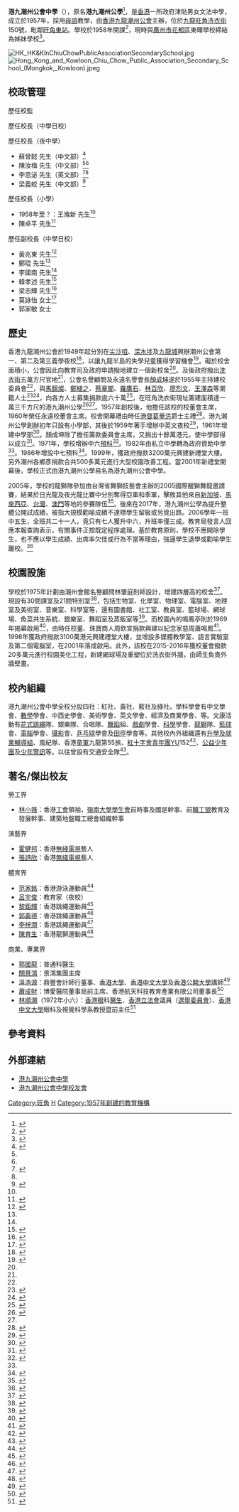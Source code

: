 {{Infobox School
|name=港九潮州公會中學 
|other_name=Hong Kong & Kowloon Chiu Chow <br>Public Association Secondary School
|image=[[File:Hong_Kong_&_Kowloon_Chiu_Chow_Public_Association_Secondary_School_logo.png|200px]]
|motto=崇德廣業<ref>{{cite news|title=選擇圖書主題必須正確 資料翔實適合個人趣味|url=https://mmis.hkpl.gov.hk/coverpage/-/coverpage/view?_coverpage_WAR_mmisportalportlet_hsf=%E6%BD%AE%E5%B7%9E%E5%85%AC%E5%AD%B8&p_r_p_-1078056564_c=QF757YsWv58Sngm8Qm6Mn9dPao%2Fh1cFR&_coverpage_WAR_mmisportalportlet_o=85&_coverpage_WAR_mmisportalportlet_actual_q=%28%20verbatim_dc.collection%3A%28%22Old%5C%20HK%5C%20Newspapers%22%29%20%29%20AND+%28%20%28%20allTermsMandatory%3A%28true%29%20OR+all_dc.title%3A%28%E6%BD%AE%E5%B7%9E%E5%85%AC%E5%AD%B8%29%20OR+all_dc.creator%3A%28%E6%BD%AE%E5%B7%9E%E5%85%AC%E5%AD%B8%29%20OR+all_dc.contributor%3A%28%E6%BD%AE%E5%B7%9E%E5%85%AC%E5%AD%B8%29%20OR+all_dc.subject%3A%28%E6%BD%AE%E5%B7%9E%E5%85%AC%E5%AD%B8%29%20OR+fulltext%3A%28%E6%BD%AE%E5%B7%9E%E5%85%AC%E5%AD%B8%29%20OR+all_dc.description%3A%28%E6%BD%AE%E5%B7%9E%E5%85%AC%E5%AD%B8%29%20%29%20%29&_coverpage_WAR_mmisportalportlet_sort_field=score&_coverpage_WAR_mmisportalportlet_sort_order=desc|page=16|publisher=華僑日報|date=1985-06-19|accessdate=2020-12-31|quote=}}</ref>
|established=1957年<ref>{{cite news|title=副華民政務司何蔭璇 訪問潮州公會|url=https://mmis.hkpl.gov.hk/coverpage/-/coverpage/view?_coverpage_WAR_mmisportalportlet_hsf=%E6%BD%AE%E5%B7%9E%E5%85%AC%E5%AD%B8&p_r_p_-1078056564_c=QF757YsWv5%2FH7zGe%2FKF%2BFFU1%2BlyzktZc&_coverpage_WAR_mmisportalportlet_o=190&_coverpage_WAR_mmisportalportlet_actual_q=%28%20verbatim_dc.collection%3A%28%22Old%5C%20HK%5C%20Newspapers%22%29%20%29%20AND+%28%20%28%20allTermsMandatory%3A%28true%29%20OR+all_dc.title%3A%28%E6%BD%AE%E5%B7%9E%E5%85%AC%E5%AD%B8%29%20OR+all_dc.creator%3A%28%E6%BD%AE%E5%B7%9E%E5%85%AC%E5%AD%B8%29%20OR+all_dc.contributor%3A%28%E6%BD%AE%E5%B7%9E%E5%85%AC%E5%AD%B8%29%20OR+all_dc.subject%3A%28%E6%BD%AE%E5%B7%9E%E5%85%AC%E5%AD%B8%29%20OR+fulltext%3A%28%E6%BD%AE%E5%B7%9E%E5%85%AC%E5%AD%B8%29%20OR+all_dc.description%3A%28%E6%BD%AE%E5%B7%9E%E5%85%AC%E5%AD%B8%29%20%29%20%29&_coverpage_WAR_mmisportalportlet_sort_field=score&_coverpage_WAR_mmisportalportlet_sort_order=desc|page=10|publisher=華僑日報|date=1964-03-25|accessdate=2020-12-31|quote=}}</ref>
|type=政府津貼男女文法中學
|religion=
|affiliation=[[香港九龍潮州公會|香港九龍潮州公會]]<ref>{{cite news|title=潮州公學公佈 獎助學金名單|url=https://mmis.hkpl.gov.hk/coverpage/-/coverpage/view?_coverpage_WAR_mmisportalportlet_hsf=%E6%BD%AE%E5%B7%9E%E5%85%AC%E5%AD%B8&p_r_p_-1078056564_c=QF757YsWv59IJkls4ouG3x7GIjzCf8zZ&_coverpage_WAR_mmisportalportlet_o=151&_coverpage_WAR_mmisportalportlet_actual_q=%28%20verbatim_dc.collection%3A%28%22Old%5C%20HK%5C%20Newspapers%22%29%20%29%20AND+%28%20%28%20allTermsMandatory%3A%28true%29%20OR+all_dc.title%3A%28%E6%BD%AE%E5%B7%9E%E5%85%AC%E5%AD%B8%29%20OR+all_dc.creator%3A%28%E6%BD%AE%E5%B7%9E%E5%85%AC%E5%AD%B8%29%20OR+all_dc.contributor%3A%28%E6%BD%AE%E5%B7%9E%E5%85%AC%E5%AD%B8%29%20OR+all_dc.subject%3A%28%E6%BD%AE%E5%B7%9E%E5%85%AC%E5%AD%B8%29%20OR+fulltext%3A%28%E6%BD%AE%E5%B7%9E%E5%85%AC%E5%AD%B8%29%20OR+all_dc.description%3A%28%E6%BD%AE%E5%B7%9E%E5%85%AC%E5%AD%B8%29%20%29%20%29&_coverpage_WAR_mmisportalportlet_sort_field=score&_coverpage_WAR_mmisportalportlet_sort_order=desc|page=14|publisher=華僑日報|date=1970-12-04|accessdate=2020-12-31|quote=}}</ref>
|district=[[油尖旺區|油尖旺區]]
|supervisor=[[馬介欽|馬介欽]]先生
|principal=陳淑英女士
|vice_principal=梁志輝先生
|faculty=63
|students=700
|house=紅社、黃社、藍社、綠社
|address=[[九龍|九龍]][[旺角|旺角]][[洗衣街|洗衣街]]150號
|tel=(+852)2396-4187 
|fax=(+852)2394-4087 
|mail=go@ccpass.edu.hk
|website=http://www.ccpass.edu.hk 
}}

'''港九潮州公會中學'''（{{lang-en|Hong Kong & Kowloon Chiu Chow Public Association Secondary School}}），原名'''港九潮州公學'''<ref>{{cite news|title=潮州公學陸運會 十三項打破紀錄|url=https://mmis.hkpl.gov.hk/coverpage/-/coverpage/view?_coverpage_WAR_mmisportalportlet_hsf=%E6%BD%AE%E5%B7%9E%E5%85%AC%E5%AD%B8&p_r_p_-1078056564_c=QF757YsWv5%2BakvA8rFW5EnoToocCUWPS&_coverpage_WAR_mmisportalportlet_o=329&_coverpage_WAR_mmisportalportlet_actual_q=%28%20verbatim_dc.collection%3A%28%22Old%5C%20HK%5C%20Newspapers%22%29%20%29%20AND+%28%20%28%20allTermsMandatory%3A%28true%29%20OR+all_dc.title%3A%28%E6%BD%AE%E5%B7%9E%E5%85%AC%E5%AD%B8%29%20OR+all_dc.creator%3A%28%E6%BD%AE%E5%B7%9E%E5%85%AC%E5%AD%B8%29%20OR+all_dc.contributor%3A%28%E6%BD%AE%E5%B7%9E%E5%85%AC%E5%AD%B8%29%20OR+all_dc.subject%3A%28%E6%BD%AE%E5%B7%9E%E5%85%AC%E5%AD%B8%29%20OR+fulltext%3A%28%E6%BD%AE%E5%B7%9E%E5%85%AC%E5%AD%B8%29%20OR+all_dc.description%3A%28%E6%BD%AE%E5%B7%9E%E5%85%AC%E5%AD%B8%29%20%29%20%29&_coverpage_WAR_mmisportalportlet_sort_field=score&_coverpage_WAR_mmisportalportlet_sort_order=desc|page=12|publisher=華僑日報|date=1987-03-12|accessdate=2021-01-01|quote=}}</ref>，是[[香港|香港]]一所政府津貼男女文法中學，成立於1957年，採用[[母語|母語]]教學，由[[香港九龍潮州公會|香港九龍潮州公會]]主辦，位於[[九龍|九龍]][[旺角|旺角]][[洗衣街|洗衣街]]150號，毗鄰[[旺角東站|旺角東站]]。學校於1958年開課<ref>{{cite news|title=校舍及有關文件 經移交潮州公會|url=https://mmis.hkpl.gov.hk/coverpage/-/coverpage/view?_coverpage_WAR_mmisportalportlet_hsf=%E6%BD%AE%E5%B7%9E%E5%85%AC%E5%AD%B8&p_r_p_-1078056564_c=QF757YsWv5%2FH7zGe%2FKF%2BFCUkzwFM59SW&_coverpage_WAR_mmisportalportlet_o=193&_coverpage_WAR_mmisportalportlet_actual_q=%28%20verbatim_dc.collection%3A%28%22Old%5C%20HK%5C%20Newspapers%22%29%20%29%20AND+%28%20%28%20allTermsMandatory%3A%28true%29%20OR+all_dc.title%3A%28%E6%BD%AE%E5%B7%9E%E5%85%AC%E5%AD%B8%29%20OR+all_dc.creator%3A%28%E6%BD%AE%E5%B7%9E%E5%85%AC%E5%AD%B8%29%20OR+all_dc.contributor%3A%28%E6%BD%AE%E5%B7%9E%E5%85%AC%E5%AD%B8%29%20OR+all_dc.subject%3A%28%E6%BD%AE%E5%B7%9E%E5%85%AC%E5%AD%B8%29%20OR+fulltext%3A%28%E6%BD%AE%E5%B7%9E%E5%85%AC%E5%AD%B8%29%20OR+all_dc.description%3A%28%E6%BD%AE%E5%B7%9E%E5%85%AC%E5%AD%B8%29%20%29%20%29&_coverpage_WAR_mmisportalportlet_sort_field=score&_coverpage_WAR_mmisportalportlet_sort_order=desc|page=9|publisher=華僑日報|date=1958-07-02|accessdate=2020-12-31|quote=}}</ref>，現時與[[廣州市|廣州市]][[花都區|花都區]]東暉學校締結為姊妹學校<ref>{{cite web|url=https://archive.ph/DyhHE|title=廣州東暉姊妹學校專業交流|last=|first=|date=2016-08-02|website=|publisher=港九潮州公會中學|access-date=2020-12-29|quote=}}</ref>。

[[File:HK_HK&KlnChiuChowPublicAssociationSecondarySchool.jpg|thumb]]
[[File:Hong_Kong_and_Kowloon_Chiu_Chow_Public_Association_Secondary_School_(Mongkok,_Kowloon).jpeg|thumb]]

==校政管理==
;歷任校監
{{columns-list|2|
*1958年至？：謝錫奎 先生<ref name="港九潮州公學 舉行開學典禮">{{cite news|title=港九潮州公學 舉行開學典禮|url=https://mmis.hkpl.gov.hk/coverpage/-/coverpage/view?_coverpage_WAR_mmisportalportlet_hsf=%E6%BD%AE%E5%B7%9E%E5%85%AC%E5%AD%B8&p_r_p_-1078056564_c=QF757YsWv5%2F5mNaCwDogf2CpyrddOkLm&_coverpage_WAR_mmisportalportlet_o=17&_coverpage_WAR_mmisportalportlet_actual_q=%28%20verbatim_dc.collection%3A%28%22Old%5C%20HK%5C%20Newspapers%22%29%20%29%20AND+%28%20%28%20allTermsMandatory%3A%28true%29%20OR+all_dc.title%3A%28%E6%BD%AE%E5%B7%9E%E5%85%AC%E5%AD%B8%29%20OR+all_dc.creator%3A%28%E6%BD%AE%E5%B7%9E%E5%85%AC%E5%AD%B8%29%20OR+all_dc.contributor%3A%28%E6%BD%AE%E5%B7%9E%E5%85%AC%E5%AD%B8%29%20OR+all_dc.subject%3A%28%E6%BD%AE%E5%B7%9E%E5%85%AC%E5%AD%B8%29%20OR+fulltext%3A%28%E6%BD%AE%E5%B7%9E%E5%85%AC%E5%AD%B8%29%20OR+all_dc.description%3A%28%E6%BD%AE%E5%B7%9E%E5%85%AC%E5%AD%B8%29%20%29%20%29&_coverpage_WAR_mmisportalportlet_sort_field=score&_coverpage_WAR_mmisportalportlet_sort_order=desc|page=7|publisher=香港工商日報|date=1959-09-20|accessdate=2020-12-29|quote=}}</ref>
*陳卓平 先生<ref>{{cite news|title=潮州公學教職員 昨晚聯宴陳卓平|url=https://mmis.hkpl.gov.hk/coverpage/-/coverpage/view?_coverpage_WAR_mmisportalportlet_hsf=%E6%BD%AE%E5%B7%9E%E5%85%AC%E5%AD%B8&p_r_p_-1078056564_c=QF757YsWv59H%2FuxqfBwEJJtyvu3gklzy&_coverpage_WAR_mmisportalportlet_o=124&_coverpage_WAR_mmisportalportlet_actual_q=%28%20verbatim_dc.collection%3A%28%22Old%5C%20HK%5C%20Newspapers%22%29%20%29%20AND+%28%20%28%20allTermsMandatory%3A%28true%29%20OR+all_dc.title%3A%28%E6%BD%AE%E5%B7%9E%E5%85%AC%E5%AD%B8%29%20OR+all_dc.creator%3A%28%E6%BD%AE%E5%B7%9E%E5%85%AC%E5%AD%B8%29%20OR+all_dc.contributor%3A%28%E6%BD%AE%E5%B7%9E%E5%85%AC%E5%AD%B8%29%20OR+all_dc.subject%3A%28%E6%BD%AE%E5%B7%9E%E5%85%AC%E5%AD%B8%29%20OR+fulltext%3A%28%E6%BD%AE%E5%B7%9E%E5%85%AC%E5%AD%B8%29%20OR+all_dc.description%3A%28%E6%BD%AE%E5%B7%9E%E5%85%AC%E5%AD%B8%29%20%29%20%29&_coverpage_WAR_mmisportalportlet_sort_field=score&_coverpage_WAR_mmisportalportlet_sort_order=desc|page=3|publisher=大公報|date=1963-04-13|accessdate=2020-12-31|quote=}}</ref>
*黃本華 先生<ref>{{cite news|title=潮州公學 慶祝元旦|url=https://mmis.hkpl.gov.hk/coverpage/-/coverpage/view?_coverpage_WAR_mmisportalportlet_hsf=%E6%BD%AE%E5%B7%9E%E5%85%AC%E5%AD%B8&p_r_p_-1078056564_c=QF757YsWv5%2BakvA8rFW5Eo6bahinDSEn&_coverpage_WAR_mmisportalportlet_o=203&_coverpage_WAR_mmisportalportlet_actual_q=%28%20verbatim_dc.collection%3A%28%22Old%5C%20HK%5C%20Newspapers%22%29%20%29%20AND+%28%20%28%20allTermsMandatory%3A%28true%29%20OR+all_dc.title%3A%28%E6%BD%AE%E5%B7%9E%E5%85%AC%E5%AD%B8%29%20OR+all_dc.creator%3A%28%E6%BD%AE%E5%B7%9E%E5%85%AC%E5%AD%B8%29%20OR+all_dc.contributor%3A%28%E6%BD%AE%E5%B7%9E%E5%85%AC%E5%AD%B8%29%20OR+all_dc.subject%3A%28%E6%BD%AE%E5%B7%9E%E5%85%AC%E5%AD%B8%29%20OR+fulltext%3A%28%E6%BD%AE%E5%B7%9E%E5%85%AC%E5%AD%B8%29%20OR+all_dc.description%3A%28%E6%BD%AE%E5%B7%9E%E5%85%AC%E5%AD%B8%29%20%29%20%29&_coverpage_WAR_mmisportalportlet_sort_field=score&_coverpage_WAR_mmisportalportlet_sort_order=desc|page=15|publisher=華僑日報|date=1965-01-06|accessdate=2021-01-01|quote=}}</ref>
*鄭金源 先生<ref>{{cite news|title=港九潮州公學昨舉行 一九七一年度運動會|url=https://mmis.hkpl.gov.hk/coverpage/-/coverpage/view?_coverpage_WAR_mmisportalportlet_hsf=%E6%BD%AE%E5%B7%9E%E5%85%AC%E5%AD%B8&p_r_p_-1078056564_c=QF757YsWv59IJkls4ouG3xEf9wtHax5f&_coverpage_WAR_mmisportalportlet_o=73&_coverpage_WAR_mmisportalportlet_actual_q=%28%20verbatim_dc.collection%3A%28%22Old%5C%20HK%5C%20Newspapers%22%29%20%29%20AND+%28%20%28%20allTermsMandatory%3A%28true%29%20OR+all_dc.title%3A%28%E6%BD%AE%E5%B7%9E%E5%85%AC%E5%AD%B8%29%20OR+all_dc.creator%3A%28%E6%BD%AE%E5%B7%9E%E5%85%AC%E5%AD%B8%29%20OR+all_dc.contributor%3A%28%E6%BD%AE%E5%B7%9E%E5%85%AC%E5%AD%B8%29%20OR+all_dc.subject%3A%28%E6%BD%AE%E5%B7%9E%E5%85%AC%E5%AD%B8%29%20OR+fulltext%3A%28%E6%BD%AE%E5%B7%9E%E5%85%AC%E5%AD%B8%29%20OR+all_dc.description%3A%28%E6%BD%AE%E5%B7%9E%E5%85%AC%E5%AD%B8%29%20%29%20%29&_coverpage_WAR_mmisportalportlet_sort_field=score&_coverpage_WAR_mmisportalportlet_sort_order=desc|page=12|publisher=華僑日報|date=1972-02-13|accessdate=2020-12-31|quote=}}</ref>
*黃志強 先生<ref>{{cite news|title=潮州公學一千元|url=https://mmis.hkpl.gov.hk/coverpage/-/coverpage/view?_coverpage_WAR_mmisportalportlet_hsf=%E6%BD%AE%E5%B7%9E%E5%85%AC%E5%AD%B8&_coverpage_WAR_mmisportalportlet_actual_q=%28%20verbatim_dc.collection%3A%28%22Old%5C%20HK%5C%20Newspapers%22%29%20%29%20AND+%28%20%28%20allTermsMandatory%3A%28true%29%20OR+all_dc.title%3A%28%E6%BD%AE%E5%B7%9E%E5%85%AC%E5%AD%B8%29%20OR+all_dc.creator%3A%28%E6%BD%AE%E5%B7%9E%E5%85%AC%E5%AD%B8%29%20OR+all_dc.contributor%3A%28%E6%BD%AE%E5%B7%9E%E5%85%AC%E5%AD%B8%29%20OR+all_dc.subject%3A%28%E6%BD%AE%E5%B7%9E%E5%85%AC%E5%AD%B8%29%20OR+fulltext%3A%28%E6%BD%AE%E5%B7%9E%E5%85%AC%E5%AD%B8%29%20OR+all_dc.description%3A%28%E6%BD%AE%E5%B7%9E%E5%85%AC%E5%AD%B8%29%20%29%20%29&_coverpage_WAR_mmisportalportlet_sort_field=score&p_r_p_-1078056564_c=QF757YsWv59IJkls4ouG3wX%2FcC6RtHXp&_coverpage_WAR_mmisportalportlet_o=40&_coverpage_WAR_mmisportalportlet_sort_order=desc|page=6|publisher=華僑日報|date=1972-12-05|accessdate=2020-12-31|quote=}}</ref>
*1973年至1974年：馬壁魂 先生<ref>{{cite news|title=潮州公學員生 共捐五百四十四元|url=https://mmis.hkpl.gov.hk/coverpage/-/coverpage/view?_coverpage_WAR_mmisportalportlet_hsf=%E6%BD%AE%E5%B7%9E%E5%85%AC%E5%AD%B8&p_r_p_-1078056564_c=QF757YsWv5%2FN7%2BiABUlxsf5nA4nqpMdt&_coverpage_WAR_mmisportalportlet_o=35&_coverpage_WAR_mmisportalportlet_actual_q=%28%20verbatim_dc.collection%3A%28%22Old%5C%20HK%5C%20Newspapers%22%29%20%29%20AND+%28%20%28%20allTermsMandatory%3A%28true%29%20OR+all_dc.title%3A%28%E6%BD%AE%E5%B7%9E%E5%85%AC%E5%AD%B8%29%20OR+all_dc.creator%3A%28%E6%BD%AE%E5%B7%9E%E5%85%AC%E5%AD%B8%29%20OR+all_dc.contributor%3A%28%E6%BD%AE%E5%B7%9E%E5%85%AC%E5%AD%B8%29%20OR+all_dc.subject%3A%28%E6%BD%AE%E5%B7%9E%E5%85%AC%E5%AD%B8%29%20OR+fulltext%3A%28%E6%BD%AE%E5%B7%9E%E5%85%AC%E5%AD%B8%29%20OR+all_dc.description%3A%28%E6%BD%AE%E5%B7%9E%E5%85%AC%E5%AD%B8%29%20%29%20%29&_coverpage_WAR_mmisportalportlet_sort_field=score&_coverpage_WAR_mmisportalportlet_sort_order=desc|page=4|publisher=華僑日報|date=1974-02-10|accessdate=2020-12-31|quote=}}</ref>
*1974年至？：馬松深 先生<ref name="港九潮州公學 舉行畢業典禮">{{cite news|title=港九潮州公學 舉行畢業典禮|url=https://mmis.hkpl.gov.hk/coverpage/-/coverpage/view?_coverpage_WAR_mmisportalportlet_hsf=%E6%BD%AE%E5%B7%9E%E5%85%AC%E5%AD%B8&_coverpage_WAR_mmisportalportlet_actual_q=%28%20verbatim_dc.collection%3A%28%22Old%5C%20HK%5C%20Newspapers%22%29%20%29%20AND+%28%20%28%20allTermsMandatory%3A%28true%29%20OR+all_dc.title%3A%28%E6%BD%AE%E5%B7%9E%E5%85%AC%E5%AD%B8%29%20OR+all_dc.creator%3A%28%E6%BD%AE%E5%B7%9E%E5%85%AC%E5%AD%B8%29%20OR+all_dc.contributor%3A%28%E6%BD%AE%E5%B7%9E%E5%85%AC%E5%AD%B8%29%20OR+all_dc.subject%3A%28%E6%BD%AE%E5%B7%9E%E5%85%AC%E5%AD%B8%29%20OR+fulltext%3A%28%E6%BD%AE%E5%B7%9E%E5%85%AC%E5%AD%B8%29%20OR+all_dc.description%3A%28%E6%BD%AE%E5%B7%9E%E5%85%AC%E5%AD%B8%29%20%29%20%29&_coverpage_WAR_mmisportalportlet_sort_field=score&p_r_p_-1078056564_c=QF757YsWv58W%2BpsjUUZMezn9uktvXqij&_coverpage_WAR_mmisportalportlet_o=2&_coverpage_WAR_mmisportalportlet_sort_order=desc|page=7|publisher=香港工商日報|date=1976-08-20|accessdate=2020-12-29|quote=}}</ref><ref>{{cite news|title=校董馬松深兼監督 郭霖沅教授任校長|url=https://mmis.hkpl.gov.hk/coverpage/-/coverpage/view?_coverpage_WAR_mmisportalportlet_hsf=%E6%BD%AE%E5%B7%9E%E5%85%AC%E5%AD%B8&p_r_p_-1078056564_c=QF757YsWv5%2FN7%2BiABUlxsUuhtxZTsqaC&_coverpage_WAR_mmisportalportlet_o=79&_coverpage_WAR_mmisportalportlet_actual_q=%28%20verbatim_dc.collection%3A%28%22Old%5C%20HK%5C%20Newspapers%22%29%20%29%20AND+%28%20%28%20allTermsMandatory%3A%28true%29%20OR+all_dc.title%3A%28%E6%BD%AE%E5%B7%9E%E5%85%AC%E5%AD%B8%29%20OR+all_dc.creator%3A%28%E6%BD%AE%E5%B7%9E%E5%85%AC%E5%AD%B8%29%20OR+all_dc.contributor%3A%28%E6%BD%AE%E5%B7%9E%E5%85%AC%E5%AD%B8%29%20OR+all_dc.subject%3A%28%E6%BD%AE%E5%B7%9E%E5%85%AC%E5%AD%B8%29%20OR+fulltext%3A%28%E6%BD%AE%E5%B7%9E%E5%85%AC%E5%AD%B8%29%20OR+all_dc.description%3A%28%E6%BD%AE%E5%B7%9E%E5%85%AC%E5%AD%B8%29%20%29%20%29&_coverpage_WAR_mmisportalportlet_sort_field=score&_coverpage_WAR_mmisportalportlet_sort_order=desc|page=8|publisher=華僑日報|date=1974-08-18|accessdate=2020-12-31|quote=}}</ref>
*劉世仁 先生<ref name="發揮助人熱誠 港九潮州公學捐公益金六千">{{cite news|title=發揮助人熱誠 港九潮州公學捐公益金六千|url=https://mmis.hkpl.gov.hk/coverpage/-/coverpage/view?_coverpage_WAR_mmisportalportlet_hsf=%E6%BD%AE%E5%B7%9E%E5%85%AC%E5%AD%B8&p_r_p_-1078056564_c=QF757YsWv5%2BaFKLr9PBvgDEKAOA8lw8t&_coverpage_WAR_mmisportalportlet_o=0&_coverpage_WAR_mmisportalportlet_actual_q=%28%20verbatim_dc.collection%3A%28%22Old%5C%20HK%5C%20Newspapers%22%29%20%29%20AND+%28%20%28%20allTermsMandatory%3A%28true%29%20OR+all_dc.title%3A%28%E6%BD%AE%E5%B7%9E%E5%85%AC%E5%AD%B8%29%20OR+all_dc.creator%3A%28%E6%BD%AE%E5%B7%9E%E5%85%AC%E5%AD%B8%29%20OR+all_dc.contributor%3A%28%E6%BD%AE%E5%B7%9E%E5%85%AC%E5%AD%B8%29%20OR+all_dc.subject%3A%28%E6%BD%AE%E5%B7%9E%E5%85%AC%E5%AD%B8%29%20OR+fulltext%3A%28%E6%BD%AE%E5%B7%9E%E5%85%AC%E5%AD%B8%29%20OR+all_dc.description%3A%28%E6%BD%AE%E5%B7%9E%E5%85%AC%E5%AD%B8%29%20%29%20%29&_coverpage_WAR_mmisportalportlet_sort_field=score&_coverpage_WAR_mmisportalportlet_sort_order=desc|page=2|publisher=香港工商日報|date=1978-01-17|accessdate=2020-12-29|quote=}}</ref>
*[[林建名|林建名]] 先生<ref>{{cite news|title=港九潮州公學 陸運圓滿結束|url=https://mmis.hkpl.gov.hk/coverpage/-/coverpage/view?_coverpage_WAR_mmisportalportlet_hsf=%E6%BD%AE%E5%B7%9E%E5%85%AC%E5%AD%B8&p_r_p_-1078056564_c=QF757YsWv595P2B4OmBy5%2FnQuCWJkRNf&_coverpage_WAR_mmisportalportlet_o=161&_coverpage_WAR_mmisportalportlet_actual_q=%28%20verbatim_dc.collection%3A%28%22Old%5C%20HK%5C%20Newspapers%22%29%20%29%20AND+%28%20%28%20allTermsMandatory%3A%28true%29%20OR+all_dc.title%3A%28%E6%BD%AE%E5%B7%9E%E5%85%AC%E5%AD%B8%29%20OR+all_dc.creator%3A%28%E6%BD%AE%E5%B7%9E%E5%85%AC%E5%AD%B8%29%20OR+all_dc.contributor%3A%28%E6%BD%AE%E5%B7%9E%E5%85%AC%E5%AD%B8%29%20OR+all_dc.subject%3A%28%E6%BD%AE%E5%B7%9E%E5%85%AC%E5%AD%B8%29%20OR+fulltext%3A%28%E6%BD%AE%E5%B7%9E%E5%85%AC%E5%AD%B8%29%20OR+all_dc.description%3A%28%E6%BD%AE%E5%B7%9E%E5%85%AC%E5%AD%B8%29%20%29%20%29&_coverpage_WAR_mmisportalportlet_sort_field=score&_coverpage_WAR_mmisportalportlet_sort_order=desc|page=22|publisher=華僑日報|date=1982-03-06|accessdate=2020-12-31|quote=}}</ref>
*[[馬介璋|馬介璋]] 先生<ref>{{cite news|title=馬介璋出席潮州公學畢業禮|url=http://paper.wenweipo.com/2006/06/09/AY0606090006.htm|page=|publisher=香港文匯報|date=2006-06-09|accessdate=2020-12-29|quote=}}</ref>
*[[馬介欽|馬介欽]] 先生<ref>{{cite news|title=潮州公會中學運動會圓滿舉行|url=https://www.hkcd.com/content/2017-05/05/content_1046856.html|page=|publisher=香港商報|date=2017-05-05|accessdate=2020-12-29|quote=|archive-date=2017-05-05|archive-url=https://web.archive.org/web/20170505122559/http://www.hkcd.com/content/2017-05/05/content_1046856.html|dead-url=no}}</ref>
}}

;歷任校長（中學日校）
{{columns-list|2|
*王滌新 先生
*1965年至1973年：鄭守仁 先生<ref>{{cite news|title=潮州公學員生歡送 鄭守仁校長昨榮休|url=https://mmis.hkpl.gov.hk/coverpage/-/coverpage/view?_coverpage_WAR_mmisportalportlet_hsf=%E6%BD%AE%E5%B7%9E%E5%85%AC%E5%AD%B8&p_r_p_-1078056564_c=QF757YsWv5%2FN7%2BiABUlxsYrCJ63XMuWW&_coverpage_WAR_mmisportalportlet_o=103&_coverpage_WAR_mmisportalportlet_actual_q=%28%20verbatim_dc.collection%3A%28%22Old%5C%20HK%5C%20Newspapers%22%29%20%29%20AND+%28%20%28%20allTermsMandatory%3A%28true%29%20OR+all_dc.title%3A%28%E6%BD%AE%E5%B7%9E%E5%85%AC%E5%AD%B8%29%20OR+all_dc.creator%3A%28%E6%BD%AE%E5%B7%9E%E5%85%AC%E5%AD%B8%29%20OR+all_dc.contributor%3A%28%E6%BD%AE%E5%B7%9E%E5%85%AC%E5%AD%B8%29%20OR+all_dc.subject%3A%28%E6%BD%AE%E5%B7%9E%E5%85%AC%E5%AD%B8%29%20OR+fulltext%3A%28%E6%BD%AE%E5%B7%9E%E5%85%AC%E5%AD%B8%29%20OR+all_dc.description%3A%28%E6%BD%AE%E5%B7%9E%E5%85%AC%E5%AD%B8%29%20%29%20%29&_coverpage_WAR_mmisportalportlet_sort_field=score&_coverpage_WAR_mmisportalportlet_sort_order=desc|page=11|publisher=華僑日報|date=1973-12-30|accessdate=2020-12-31|quote=}}</ref>
*1974年至？郭霖沅 先生<ref name="發揮助人熱誠 港九潮州公學捐公益金六千" /><ref>{{cite news|title=港九潮州公學請 梁栻勳講升學就業|url=https://mmis.hkpl.gov.hk/coverpage/-/coverpage/view?_coverpage_WAR_mmisportalportlet_hsf=%E6%BD%AE%E5%B7%9E%E5%85%AC%E5%AD%B8&p_r_p_-1078056564_c=QF757YsWv5%2FN7%2BiABUlxsb1PZA2UNFqR&_coverpage_WAR_mmisportalportlet_o=39&_coverpage_WAR_mmisportalportlet_actual_q=%28%20verbatim_dc.collection%3A%28%22Old%5C%20HK%5C%20Newspapers%22%29%20%29%20AND+%28%20%28%20allTermsMandatory%3A%28true%29%20OR+all_dc.title%3A%28%E6%BD%AE%E5%B7%9E%E5%85%AC%E5%AD%B8%29%20OR+all_dc.creator%3A%28%E6%BD%AE%E5%B7%9E%E5%85%AC%E5%AD%B8%29%20OR+all_dc.contributor%3A%28%E6%BD%AE%E5%B7%9E%E5%85%AC%E5%AD%B8%29%20OR+all_dc.subject%3A%28%E6%BD%AE%E5%B7%9E%E5%85%AC%E5%AD%B8%29%20OR+fulltext%3A%28%E6%BD%AE%E5%B7%9E%E5%85%AC%E5%AD%B8%29%20OR+all_dc.description%3A%28%E6%BD%AE%E5%B7%9E%E5%85%AC%E5%AD%B8%29%20%29%20%29&_coverpage_WAR_mmisportalportlet_sort_field=score&_coverpage_WAR_mmisportalportlet_sort_order=desc|page=15|publisher=華僑日報|date=1974-12-08|accessdate=2020-12-29|quote=}}</ref>
*徐憲清 先生<ref>{{cite news|title=港九潮州公學 師生首次捐血|url=https://mmis.hkpl.gov.hk/coverpage/-/coverpage/view?_coverpage_WAR_mmisportalportlet_hsf=%E6%BD%AE%E5%B7%9E%E5%85%AC%E5%AD%B8&p_r_p_-1078056564_c=QF757YsWv5%2B18%2FP68muQt3oD1eQ50fnW&_coverpage_WAR_mmisportalportlet_o=106&_coverpage_WAR_mmisportalportlet_actual_q=%28%20verbatim_dc.collection%3A%28%22Old%5C%20HK%5C%20Newspapers%22%29%20%29%20AND+%28%20%28%20allTermsMandatory%3A%28true%29%20OR+all_dc.title%3A%28%E6%BD%AE%E5%B7%9E%E5%85%AC%E5%AD%B8%29%20OR+all_dc.creator%3A%28%E6%BD%AE%E5%B7%9E%E5%85%AC%E5%AD%B8%29%20OR+all_dc.contributor%3A%28%E6%BD%AE%E5%B7%9E%E5%85%AC%E5%AD%B8%29%20OR+all_dc.subject%3A%28%E6%BD%AE%E5%B7%9E%E5%85%AC%E5%AD%B8%29%20OR+fulltext%3A%28%E6%BD%AE%E5%B7%9E%E5%85%AC%E5%AD%B8%29%20OR+all_dc.description%3A%28%E6%BD%AE%E5%B7%9E%E5%85%AC%E5%AD%B8%29%20%29%20%29&_coverpage_WAR_mmisportalportlet_sort_field=score&_coverpage_WAR_mmisportalportlet_sort_order=desc|page=21|publisher=華僑日報|date=1980-05-20|accessdate=2020-12-31|quote=}}</ref>
*李鴻鈞 先生<ref>{{cite news|title=引導學生了解團體生活 使能發揮潛能服務社會|url=https://mmis.hkpl.gov.hk/coverpage/-/coverpage/view?_coverpage_WAR_mmisportalportlet_hsf=%E6%BD%AE%E5%B7%9E%E5%85%AC%E5%AD%B8&p_r_p_-1078056564_c=QF757YsWv5%2B18%2FP68muQtwVPbYbHnhAG&_coverpage_WAR_mmisportalportlet_o=166&_coverpage_WAR_mmisportalportlet_actual_q=%28%20verbatim_dc.collection%3A%28%22Old%5C%20HK%5C%20Newspapers%22%29%20%29%20AND+%28%20%28%20allTermsMandatory%3A%28true%29%20OR+all_dc.title%3A%28%E6%BD%AE%E5%B7%9E%E5%85%AC%E5%AD%B8%29%20OR+all_dc.creator%3A%28%E6%BD%AE%E5%B7%9E%E5%85%AC%E5%AD%B8%29%20OR+all_dc.contributor%3A%28%E6%BD%AE%E5%B7%9E%E5%85%AC%E5%AD%B8%29%20OR+all_dc.subject%3A%28%E6%BD%AE%E5%B7%9E%E5%85%AC%E5%AD%B8%29%20OR+fulltext%3A%28%E6%BD%AE%E5%B7%9E%E5%85%AC%E5%AD%B8%29%20OR+all_dc.description%3A%28%E6%BD%AE%E5%B7%9E%E5%85%AC%E5%AD%B8%29%20%29%20%29&_coverpage_WAR_mmisportalportlet_sort_field=score&_coverpage_WAR_mmisportalportlet_sort_order=desc|page=22|publisher=華僑日報|date=1980-09-20|accessdate=2020-12-31|quote=}}</ref>
*鄭文煒 先生<ref name="打破傳統教學方式 聯繫學生學習生活">{{cite news|title=打破傳統教學方式 聯繫學生學習生活|url=https://mmis.hkpl.gov.hk/coverpage/-/coverpage/view?_coverpage_WAR_mmisportalportlet_hsf=%E6%BD%AE%E5%B7%9E%E5%85%AC%E5%AD%B8&p_r_p_-1078056564_c=QF757YsWv58Sngm8Qm6Mn50ZoguclTLS&_coverpage_WAR_mmisportalportlet_o=122&_coverpage_WAR_mmisportalportlet_actual_q=%28%20verbatim_dc.collection%3A%28%22Old%5C%20HK%5C%20Newspapers%22%29%20%29%20AND+%28%20%28%20allTermsMandatory%3A%28true%29%20OR+all_dc.title%3A%28%E6%BD%AE%E5%B7%9E%E5%85%AC%E5%AD%B8%29%20OR+all_dc.creator%3A%28%E6%BD%AE%E5%B7%9E%E5%85%AC%E5%AD%B8%29%20OR+all_dc.contributor%3A%28%E6%BD%AE%E5%B7%9E%E5%85%AC%E5%AD%B8%29%20OR+all_dc.subject%3A%28%E6%BD%AE%E5%B7%9E%E5%85%AC%E5%AD%B8%29%20OR+fulltext%3A%28%E6%BD%AE%E5%B7%9E%E5%85%AC%E5%AD%B8%29%20OR+all_dc.description%3A%28%E6%BD%AE%E5%B7%9E%E5%85%AC%E5%AD%B8%29%20%29%20%29&_coverpage_WAR_mmisportalportlet_sort_field=score&_coverpage_WAR_mmisportalportlet_sort_order=desc|page=7|publisher=華僑日報|date=1983-06-11|accessdate=2020-12-31|quote=}}</ref>
*廖寅顯 先生<ref name="潮州公學運動大會 校監馬松深勉各生">{{cite news|title=潮州公學運動大會 校監馬松深勉各生|url=https://mmis.hkpl.gov.hk/coverpage/-/coverpage/view?_coverpage_WAR_mmisportalportlet_hsf=%E6%BD%AE%E5%B7%9E%E5%85%AC%E5%AD%B8&p_r_p_-1078056564_c=QF757YsWv58Sngm8Qm6Mn1fENyGv6r4W&_coverpage_WAR_mmisportalportlet_o=107&_coverpage_WAR_mmisportalportlet_actual_q=%28%20verbatim_dc.collection%3A%28%22Old%5C%20HK%5C%20Newspapers%22%29%20%29%20AND+%28%20%28%20allTermsMandatory%3A%28true%29%20OR+all_dc.title%3A%28%E6%BD%AE%E5%B7%9E%E5%85%AC%E5%AD%B8%29%20OR+all_dc.creator%3A%28%E6%BD%AE%E5%B7%9E%E5%85%AC%E5%AD%B8%29%20OR+all_dc.contributor%3A%28%E6%BD%AE%E5%B7%9E%E5%85%AC%E5%AD%B8%29%20OR+all_dc.subject%3A%28%E6%BD%AE%E5%B7%9E%E5%85%AC%E5%AD%B8%29%20OR+fulltext%3A%28%E6%BD%AE%E5%B7%9E%E5%85%AC%E5%AD%B8%29%20OR+all_dc.description%3A%28%E6%BD%AE%E5%B7%9E%E5%85%AC%E5%AD%B8%29%20%29%20%29&_coverpage_WAR_mmisportalportlet_sort_field=score&_coverpage_WAR_mmisportalportlet_sort_order=desc|page=7|publisher=華僑日報|date=1985-03-16|accessdate=2020-12-31|quote=}}</ref>
*？-2007：鄭琨 先生<ref name="潮州公會暨潮州公學 春節團拜馬松深致詞">{{cite news|title=潮州公會暨潮州公學 春節團拜馬松深致詞|url=https://mmis.hkpl.gov.hk/coverpage/-/coverpage/view?_coverpage_WAR_mmisportalportlet_hsf=%E6%BD%AE%E5%B7%9E%E5%85%AC%E5%AD%B8&p_r_p_-1078056564_c=QF757YsWv5%2BakvA8rFW5EuRqOIbcXY3i&_coverpage_WAR_mmisportalportlet_o=115&_coverpage_WAR_mmisportalportlet_actual_q=%28%20verbatim_dc.collection%3A%28%22Old%5C%20HK%5C%20Newspapers%22%29%20%29%20AND+%28%20%28%20allTermsMandatory%3A%28true%29%20OR+all_dc.title%3A%28%E6%BD%AE%E5%B7%9E%E5%85%AC%E5%AD%B8%29%20OR+all_dc.creator%3A%28%E6%BD%AE%E5%B7%9E%E5%85%AC%E5%AD%B8%29%20OR+all_dc.contributor%3A%28%E6%BD%AE%E5%B7%9E%E5%85%AC%E5%AD%B8%29%20OR+all_dc.subject%3A%28%E6%BD%AE%E5%B7%9E%E5%85%AC%E5%AD%B8%29%20OR+fulltext%3A%28%E6%BD%AE%E5%B7%9E%E5%85%AC%E5%AD%B8%29%20OR+all_dc.description%3A%28%E6%BD%AE%E5%B7%9E%E5%85%AC%E5%AD%B8%29%20%29%20%29&_coverpage_WAR_mmisportalportlet_sort_field=score&_coverpage_WAR_mmisportalportlet_sort_order=desc|page=11|publisher=華僑日報|date=1987-02-07|accessdate=2020-12-31|quote=}}</ref><ref>{{cite news|title=潮州公會中學金禧年畢業禮|url=http://paper.wenweipo.com/2007/06/17/HK0706170064.htm|page=|publisher=香港文匯報|date=2007-06-17|accessdate=2020-12-29|quote=|archive-date=2007-10-28|archive-url=https://web.archive.org/web/20071028202025/http://paper.wenweipo.com/2007/06/17/HK0706170064.htm|dead-url=no}}</ref>
*2007至2015年：黃智立 先生<ref>{{cite news|title=升中怪象 老師組的士團「兜客」|url=https://orientaldaily.on.cc/cnt/news/20140711/00176_006.html|page=|publisher=東方日報|date=2014-07-11|accessdate=2020-12-29|quote=|archive-date=2014-09-14|archive-url=https://web.archive.org/web/20140914171735/http://orientaldaily.on.cc/cnt/news/20140711/00176_006.html|dead-url=no}}</ref>
*2015年至今：陳淑英 女士<ref>{{cite web|url=https://www1.hkej.com/dailynews/culture/article/1207437/%E6%B8%AF%E4%B9%9D%E6%BD%AE%E5%B7%9E%E5%85%AC%E6%9C%83%E4%B8%AD%E5%AD%B8%E6%A0%A1%E9%95%B7++Band+5%E5%AD%B8%E6%A0%A1%E7%95%A2%E6%A5%AD+%E7%82%BA%E5%AD%B8%E7%94%9F%E8%B2%B7%E9%A4%B8%E7%85%AE%E9%A3%AF|title=港九潮州公會中學校長 Band 5學校畢業 為學生買餸煮飯|last=|first=|date=2015-12-21|website=|publisher=信報|access-date=2020-12-29|quote=|archive-date=2020-10-01|archive-url=https://web.archive.org/web/20201001015109/http://www1.hkej.com/dailynews/culture/article/1207437/%E6%B8%AF%E4%B9%9D%E6%BD%AE%E5%B7%9E%E5%85%AC%E6%9C%83%E4%B8%AD%E5%AD%B8%E6%A0%A1%E9%95%B7++Band+5%E5%AD%B8%E6%A0%A1%E7%95%A2%E6%A5%AD+%E7%82%BA%E5%AD%B8%E7%94%9F%E8%B2%B7%E9%A4%B8%E7%85%AE%E9%A3%AF|dead-url=no}}</ref>
}}

;歷任校長（夜中學）
*蘇曾懿 先生（中文部）<ref>{{cite news|title=潮州公學畢業典禮|url=https://mmis.hkpl.gov.hk/coverpage/-/coverpage/view?_coverpage_WAR_mmisportalportlet_hsf=%E6%BD%AE%E5%B7%9E%E5%85%AC%E5%AD%B8&p_r_p_-1078056564_c=QF757YsWv59NtaeT3h%2F7PhwDgyUiOQu9&_coverpage_WAR_mmisportalportlet_o=89&_coverpage_WAR_mmisportalportlet_actual_q=%28%20verbatim_dc.collection%3A%28%22Old%5C%20HK%5C%20Newspapers%22%29%20%29%20AND+%28%20%28%20allTermsMandatory%3A%28true%29%20OR+all_dc.title%3A%28%E6%BD%AE%E5%B7%9E%E5%85%AC%E5%AD%B8%29%20OR+all_dc.creator%3A%28%E6%BD%AE%E5%B7%9E%E5%85%AC%E5%AD%B8%29%20OR+all_dc.contributor%3A%28%E6%BD%AE%E5%B7%9E%E5%85%AC%E5%AD%B8%29%20OR+all_dc.subject%3A%28%E6%BD%AE%E5%B7%9E%E5%85%AC%E5%AD%B8%29%20OR+fulltext%3A%28%E6%BD%AE%E5%B7%9E%E5%85%AC%E5%AD%B8%29%20OR+all_dc.description%3A%28%E6%BD%AE%E5%B7%9E%E5%85%AC%E5%AD%B8%29%20%29%20%29&_coverpage_WAR_mmisportalportlet_sort_field=score&_coverpage_WAR_mmisportalportlet_sort_order=desc|page=7|publisher=香港工商日報|date=1966-07-25|accessdate=2020-12-31|quote=}}</ref>
*陳汝梅 先生（中文部）<ref name="港九潮州公學 舉行畢業典禮" /><ref name="潮州公會暨潮州公學 春節團拜馬松深致詞" />
*李思泌 先生（英文部）<ref>{{cite news|title=港九潮州公學學生五千 擴建校舍籌款五百萬元|url=https://mmis.hkpl.gov.hk/coverpage/-/coverpage/view?_coverpage_WAR_mmisportalportlet_hsf=%E6%BD%AE%E5%B7%9E%E5%85%AC%E5%AD%B8&p_r_p_-1078056564_c=QF757YsWv59%2F9WIUSQ5l7%2FjnvMV6BriP&_coverpage_WAR_mmisportalportlet_o=65&_coverpage_WAR_mmisportalportlet_actual_q=%28%20verbatim_dc.collection%3A%28%22Old%5C%20HK%5C%20Newspapers%22%29%20%29%20AND+%28%20%28%20allTermsMandatory%3A%28true%29%20OR+all_dc.title%3A%28%E6%BD%AE%E5%B7%9E%E5%85%AC%E5%AD%B8%29%20OR+all_dc.creator%3A%28%E6%BD%AE%E5%B7%9E%E5%85%AC%E5%AD%B8%29%20OR+all_dc.contributor%3A%28%E6%BD%AE%E5%B7%9E%E5%85%AC%E5%AD%B8%29%20OR+all_dc.subject%3A%28%E6%BD%AE%E5%B7%9E%E5%85%AC%E5%AD%B8%29%20OR+fulltext%3A%28%E6%BD%AE%E5%B7%9E%E5%85%AC%E5%AD%B8%29%20OR+all_dc.description%3A%28%E6%BD%AE%E5%B7%9E%E5%85%AC%E5%AD%B8%29%20%29%20%29&_coverpage_WAR_mmisportalportlet_sort_field=score&_coverpage_WAR_mmisportalportlet_sort_order=desc|page=13|publisher=華僑日報|date=1977-10-31|accessdate=2020-12-31|quote=}}</ref><ref name="潮州公會暨潮州公學 春節團拜馬松深致詞" />
*梁義蛟 先生（中文部）<ref>{{cite news|title=要減少青少年問題 學校家庭須有聯繫|url=https://mmis.hkpl.gov.hk/coverpage/-/coverpage/view?_coverpage_WAR_mmisportalportlet_hsf=%E6%BD%AE%E5%B7%9E%E5%85%AC%E5%AD%B8&p_r_p_-1078056564_c=QF757YsWv58JCjtBMMIqohX%2BmMQZQ0RW&_coverpage_WAR_mmisportalportlet_o=183&_coverpage_WAR_mmisportalportlet_actual_q=%28%20verbatim_dc.collection%3A%28%22Old%5C%20HK%5C%20Newspapers%22%29%20%29%20AND+%28%20%28%20allTermsMandatory%3A%28true%29%20OR+all_dc.title%3A%28%E6%BD%AE%E5%B7%9E%E5%85%AC%E5%AD%B8%29%20OR+all_dc.creator%3A%28%E6%BD%AE%E5%B7%9E%E5%85%AC%E5%AD%B8%29%20OR+all_dc.contributor%3A%28%E6%BD%AE%E5%B7%9E%E5%85%AC%E5%AD%B8%29%20OR+all_dc.subject%3A%28%E6%BD%AE%E5%B7%9E%E5%85%AC%E5%AD%B8%29%20OR+fulltext%3A%28%E6%BD%AE%E5%B7%9E%E5%85%AC%E5%AD%B8%29%20OR+all_dc.description%3A%28%E6%BD%AE%E5%B7%9E%E5%85%AC%E5%AD%B8%29%20%29%20%29&_coverpage_WAR_mmisportalportlet_sort_field=score&_coverpage_WAR_mmisportalportlet_sort_order=desc|page=9|publisher=華僑日報|date=1991-06-11|accessdate=2020-12-31|quote=}}</ref>

;歷任校長（小學）
*1958年至？：王滌新 先生<ref name="港九潮州公學 舉行開學典禮" />
*陳卓平 先生<ref>{{cite news|title=潮州公學夜校 定期行畢業禮|url=https://mmis.hkpl.gov.hk/coverpage/-/coverpage/view?_coverpage_WAR_mmisportalportlet_hsf=%E6%BD%AE%E5%B7%9E%E5%85%AC%E5%AD%B8&p_r_p_-1078056564_c=QF757YsWv5%2B1D0z%2FuZWnPtSWerUkkS8d&_coverpage_WAR_mmisportalportlet_o=132&_coverpage_WAR_mmisportalportlet_actual_q=%28%20verbatim_dc.collection%3A%28%22Old%5C%20HK%5C%20Newspapers%22%29%20%29%20AND+%28%20%28%20allTermsMandatory%3A%28true%29%20OR+all_dc.title%3A%28%E6%BD%AE%E5%B7%9E%E5%85%AC%E5%AD%B8%29%20OR+all_dc.creator%3A%28%E6%BD%AE%E5%B7%9E%E5%85%AC%E5%AD%B8%29%20OR+all_dc.contributor%3A%28%E6%BD%AE%E5%B7%9E%E5%85%AC%E5%AD%B8%29%20OR+all_dc.subject%3A%28%E6%BD%AE%E5%B7%9E%E5%85%AC%E5%AD%B8%29%20OR+fulltext%3A%28%E6%BD%AE%E5%B7%9E%E5%85%AC%E5%AD%B8%29%20OR+all_dc.description%3A%28%E6%BD%AE%E5%B7%9E%E5%85%AC%E5%AD%B8%29%20%29%20%29&_coverpage_WAR_mmisportalportlet_sort_field=score&_coverpage_WAR_mmisportalportlet_sort_order=desc|page=7|publisher=香港工商日報|date=1961-07-14|accessdate=2020-12-31|quote=}}</ref>

;歷任副校長（中學日校）
*黃兆東 先生<ref>{{cite news|title=潮州公學假醉紅樓 舉行歡送叙餐晚會|url=https://mmis.hkpl.gov.hk/coverpage/-/coverpage/view?_coverpage_WAR_mmisportalportlet_hsf=%E6%BD%AE%E5%B7%9E%E5%85%AC%E5%AD%B8&p_r_p_-1078056564_c=QF757YsWv59f%2BqmPwqsIkEN9uy6ViLXC&_coverpage_WAR_mmisportalportlet_o=97&_coverpage_WAR_mmisportalportlet_actual_q=%28%20verbatim_dc.collection%3A%28%22Old%5C%20HK%5C%20Newspapers%22%29%20%29%20AND+%28%20%28%20allTermsMandatory%3A%28true%29%20OR+all_dc.title%3A%28%E6%BD%AE%E5%B7%9E%E5%85%AC%E5%AD%B8%29%20OR+all_dc.creator%3A%28%E6%BD%AE%E5%B7%9E%E5%85%AC%E5%AD%B8%29%20OR+all_dc.contributor%3A%28%E6%BD%AE%E5%B7%9E%E5%85%AC%E5%AD%B8%29%20OR+all_dc.subject%3A%28%E6%BD%AE%E5%B7%9E%E5%85%AC%E5%AD%B8%29%20OR+fulltext%3A%28%E6%BD%AE%E5%B7%9E%E5%85%AC%E5%AD%B8%29%20OR+all_dc.description%3A%28%E6%BD%AE%E5%B7%9E%E5%85%AC%E5%AD%B8%29%20%29%20%29&_coverpage_WAR_mmisportalportlet_sort_field=score&_coverpage_WAR_mmisportalportlet_sort_order=desc|page=14|publisher=華僑日報|date=1968-09-04|accessdate=2020-12-31|quote=}}</ref>
*鄭琨 先生<ref name="潮州公學運動大會 校監馬松深勉各生" />
*李國南 先生<ref name="潮州公會暨潮州公學 春節團拜馬松深致詞" />
*韓孝述 先生<ref>{{cite news|title=學生接受基本學科知識 亦應重視個人道德修養|url=https://mmis.hkpl.gov.hk/coverpage/-/coverpage/view?_coverpage_WAR_mmisportalportlet_hsf=%E6%BD%AE%E5%B7%9E%E5%85%AC%E5%AD%B8&p_r_p_-1078056564_c=QF757YsWv59H%2FuxqfBwEJHawuSoyTxkj&_coverpage_WAR_mmisportalportlet_o=198&_coverpage_WAR_mmisportalportlet_actual_q=%28%20verbatim_dc.collection%3A%28%22Old%5C%20HK%5C%20Newspapers%22%29%20%29%20AND+%28%20%28%20allTermsMandatory%3A%28true%29%20OR+all_dc.title%3A%28%E6%BD%AE%E5%B7%9E%E5%85%AC%E5%AD%B8%29%20OR+all_dc.creator%3A%28%E6%BD%AE%E5%B7%9E%E5%85%AC%E5%AD%B8%29%20OR+all_dc.contributor%3A%28%E6%BD%AE%E5%B7%9E%E5%85%AC%E5%AD%B8%29%20OR+all_dc.subject%3A%28%E6%BD%AE%E5%B7%9E%E5%85%AC%E5%AD%B8%29%20OR+fulltext%3A%28%E6%BD%AE%E5%B7%9E%E5%85%AC%E5%AD%B8%29%20OR+all_dc.description%3A%28%E6%BD%AE%E5%B7%9E%E5%85%AC%E5%AD%B8%29%20%29%20%29&_coverpage_WAR_mmisportalportlet_sort_field=score&_coverpage_WAR_mmisportalportlet_sort_order=desc|page=11|publisher=華僑日報|date=1988-03-11|accessdate=2020-12-31|quote=}}</ref>
*梁志輝 先生<ref>{{cite news|title=副校長否認勸退 反指誤傳謠言|url=https://www.singtaousa.com/sf/13-%E9%A6%99%E6%B8%AF/361167-%E5%89%AF%E6%A0%A1%E9%95%B7%E5%90%A6%E8%AA%8D%E5%8B%B8%E9%80%80++%E5%8F%8D%E6%8C%87%E8%AA%A4%E5%82%B3%E8%AC%A0%E8%A8%80/|page=|publisher=星島日報|date=2017-11-05|accessdate=2020-12-29|quote=}}</ref>
*莫詠怡 女士<ref>{{cite web|url=https://archive.ph/dDZG2/image|title=家長教師會通訊第54期|last=|first=|date=2018|website=|publisher=港九潮州公會中學|access-date=2020-12-29|quote=}}</ref>
*郭家敏 女士

==歷史== 
香港九龍潮州公會於1949年起分別在[[尖沙咀|尖沙咀]]、[[深水埗|深水埗]]及[[九龍城|九龍城]]興辦潮州公會第一、第二及第三義學夜校<ref>{{cite news|title=潮州公學夜校 辦國粵潮語班|url=https://mmis.hkpl.gov.hk/coverpage/-/coverpage/view?_coverpage_WAR_mmisportalportlet_hsf=%E6%BD%AE%E5%B7%9E%E5%85%AC%E5%AD%B8&p_r_p_-1078056564_c=QF757YsWv5%2FH7zGe%2FKF%2BFKtqdJoOYiAf&_coverpage_WAR_mmisportalportlet_o=312&_coverpage_WAR_mmisportalportlet_actual_q=%28%20verbatim_dc.collection%3A%28%22Old%5C%20HK%5C%20Newspapers%22%29%20%29%20AND+%28%20%28%20allTermsMandatory%3A%28true%29%20OR+all_dc.title%3A%28%E6%BD%AE%E5%B7%9E%E5%85%AC%E5%AD%B8%29%20OR+all_dc.creator%3A%28%E6%BD%AE%E5%B7%9E%E5%85%AC%E5%AD%B8%29%20OR+all_dc.contributor%3A%28%E6%BD%AE%E5%B7%9E%E5%85%AC%E5%AD%B8%29%20OR+all_dc.subject%3A%28%E6%BD%AE%E5%B7%9E%E5%85%AC%E5%AD%B8%29%20OR+fulltext%3A%28%E6%BD%AE%E5%B7%9E%E5%85%AC%E5%AD%B8%29%20OR+all_dc.description%3A%28%E6%BD%AE%E5%B7%9E%E5%85%AC%E5%AD%B8%29%20%29%20%29&_coverpage_WAR_mmisportalportlet_sort_field=score&_coverpage_WAR_mmisportalportlet_sort_order=desc|page=13|publisher=華僑日報|date=1959-01-21|accessdate=2021-01-01|quote=}}</ref>，以讓九龍半島的失學兒童獲得學習機會<ref name="潮州公學新校舍 昨日由港督揭幕">{{cite news|title=潮州公學新校舍 昨日由港督揭幕|url=https://mmis.hkpl.gov.hk/coverpage/-/coverpage/view?_coverpage_WAR_mmisportalportlet_hsf=%E6%BD%AE%E5%B7%9E%E5%85%AC%E5%AD%B8&p_r_p_-1078056564_c=QF757YsWv59a9PNz3lScYuMMUPFKdP8%2B&_coverpage_WAR_mmisportalportlet_o=118&_coverpage_WAR_mmisportalportlet_actual_q=%28%20verbatim_dc.collection%3A%28%22Old%5C%20HK%5C%20Newspapers%22%29%20%29%20AND+%28%20%28%20allTermsMandatory%3A%28true%29%20OR+all_dc.title%3A%28%E6%BD%AE%E5%B7%9E%E5%85%AC%E5%AD%B8%29%20OR+all_dc.creator%3A%28%E6%BD%AE%E5%B7%9E%E5%85%AC%E5%AD%B8%29%20OR+all_dc.contributor%3A%28%E6%BD%AE%E5%B7%9E%E5%85%AC%E5%AD%B8%29%20OR+all_dc.subject%3A%28%E6%BD%AE%E5%B7%9E%E5%85%AC%E5%AD%B8%29%20OR+fulltext%3A%28%E6%BD%AE%E5%B7%9E%E5%85%AC%E5%AD%B8%29%20OR+all_dc.description%3A%28%E6%BD%AE%E5%B7%9E%E5%85%AC%E5%AD%B8%29%20%29%20%29&_coverpage_WAR_mmisportalportlet_sort_field=score&_coverpage_WAR_mmisportalportlet_sort_order=desc|page=7|publisher=香港工商日報|date=1957-09-13|accessdate=2020-12-31|quote=}}</ref>。礙於校舍面積小，公會因此向教育司及政府申請撥地建立一個新校舍<ref name="潮州公學新校舍 昨日由港督揭幕" />。及後政府撥出[[洗衣街|洗衣街]]五萬方尺官地<ref name="潮州公學新校舍 昨日由港督揭幕" />，公會名譽顧問及永遠名譽會長[[顏成坤|顏成坤]]遂於1955年主持建校委員會<ref name="潮州公學新校舍 昨日由港督揭幕" />，與[[馬錦燦|馬錦燦]]、[[鄭植之|鄭植之]]、[[蔡章閣|蔡章閣]]、[[羅鷹石|羅鷹石]]、[[林百欣|林百欣]]、[[廖烈文|廖烈文]]、[[王澤森|王澤森]]等潮籍人士<ref>{{cite news|title=潮州公學籌建中學校舍 須建費三十萬元 一日間籌十餘萬|url=https://mmis.hkpl.gov.hk/coverpage/-/coverpage/view?_coverpage_WAR_mmisportalportlet_hsf=%E6%BD%AE%E5%B7%9E%E5%85%AC%E5%AD%B8&p_r_p_-1078056564_c=QF757YsWv5%2FH7zGe%2FKF%2BFAjVO1w%2FgSvD&_coverpage_WAR_mmisportalportlet_o=316&_coverpage_WAR_mmisportalportlet_actual_q=%28%20verbatim_dc.collection%3A%28%22Old%5C%20HK%5C%20Newspapers%22%29%20%29%20AND+%28%20%28%20allTermsMandatory%3A%28true%29%20OR+all_dc.title%3A%28%E6%BD%AE%E5%B7%9E%E5%85%AC%E5%AD%B8%29%20OR+all_dc.creator%3A%28%E6%BD%AE%E5%B7%9E%E5%85%AC%E5%AD%B8%29%20OR+all_dc.contributor%3A%28%E6%BD%AE%E5%B7%9E%E5%85%AC%E5%AD%B8%29%20OR+all_dc.subject%3A%28%E6%BD%AE%E5%B7%9E%E5%85%AC%E5%AD%B8%29%20OR+fulltext%3A%28%E6%BD%AE%E5%B7%9E%E5%85%AC%E5%AD%B8%29%20OR+all_dc.description%3A%28%E6%BD%AE%E5%B7%9E%E5%85%AC%E5%AD%B8%29%20%29%20%29&_coverpage_WAR_mmisportalportlet_sort_field=score&_coverpage_WAR_mmisportalportlet_sort_order=desc|page=14|publisher=華僑日報|date=1961-09-04|accessdate=2021-01-01|quote=}}</ref><ref>{{cite news|title=潮州公學新舍落成|url=https://mmis.hkpl.gov.hk/coverpage/-/coverpage/view?_coverpage_WAR_mmisportalportlet_hsf=%E6%BD%AE%E5%B7%9E%E5%85%AC%E5%AD%B8&p_r_p_-1078056564_c=QF757YsWv59H%2FuxqfBwEJGoYti0IVp0Z&_coverpage_WAR_mmisportalportlet_o=208&_coverpage_WAR_mmisportalportlet_actual_q=%28%20verbatim_dc.collection%3A%28%22Old%5C%20HK%5C%20Newspapers%22%29%20%29%20AND+%28%20%28%20allTermsMandatory%3A%28true%29%20OR+all_dc.title%3A%28%E6%BD%AE%E5%B7%9E%E5%85%AC%E5%AD%B8%29%20OR+all_dc.creator%3A%28%E6%BD%AE%E5%B7%9E%E5%85%AC%E5%AD%B8%29%20OR+all_dc.contributor%3A%28%E6%BD%AE%E5%B7%9E%E5%85%AC%E5%AD%B8%29%20OR+all_dc.subject%3A%28%E6%BD%AE%E5%B7%9E%E5%85%AC%E5%AD%B8%29%20OR+fulltext%3A%28%E6%BD%AE%E5%B7%9E%E5%85%AC%E5%AD%B8%29%20OR+all_dc.description%3A%28%E6%BD%AE%E5%B7%9E%E5%85%AC%E5%AD%B8%29%20%29%20%29&_coverpage_WAR_mmisportalportlet_sort_field=score&_coverpage_WAR_mmisportalportlet_sort_order=desc|page=5|publisher=大公報|date=1957-09-10|accessdate=2021-01-01|quote=}}</ref>，向各方人士募集捐款逾六十萬<ref>{{cite news|title=港九潮州公會 公學開始興建|url=https://mmis.hkpl.gov.hk/coverpage/-/coverpage/view?_coverpage_WAR_mmisportalportlet_hsf=%E6%BD%AE%E5%B7%9E%E5%85%AC%E5%AD%B8&p_r_p_-1078056564_c=QF757YsWv5%2FH7zGe%2FKF%2BFDGM4YR5CsdD&_coverpage_WAR_mmisportalportlet_o=189&_coverpage_WAR_mmisportalportlet_actual_q=%28%20verbatim_dc.collection%3A%28%22Old%5C%20HK%5C%20Newspapers%22%29%20%29%20AND+%28%20%28%20allTermsMandatory%3A%28true%29%20OR+all_dc.title%3A%28%E6%BD%AE%E5%B7%9E%E5%85%AC%E5%AD%B8%29%20OR+all_dc.creator%3A%28%E6%BD%AE%E5%B7%9E%E5%85%AC%E5%AD%B8%29%20OR+all_dc.contributor%3A%28%E6%BD%AE%E5%B7%9E%E5%85%AC%E5%AD%B8%29%20OR+all_dc.subject%3A%28%E6%BD%AE%E5%B7%9E%E5%85%AC%E5%AD%B8%29%20OR+fulltext%3A%28%E6%BD%AE%E5%B7%9E%E5%85%AC%E5%AD%B8%29%20OR+all_dc.description%3A%28%E6%BD%AE%E5%B7%9E%E5%85%AC%E5%AD%B8%29%20%29%20%29&_coverpage_WAR_mmisportalportlet_sort_field=score&_coverpage_WAR_mmisportalportlet_sort_order=desc|page=9|publisher=華僑日報|date=1956-06-15|accessdate=2020-12-31|quote=}}</ref>，在旺角洗衣街現址籌建面積達一萬三千方尺的港九潮州公學<ref>{{cite news|title=潮州公會籌建公學委員及各隊長名單|url=https://mmis.hkpl.gov.hk/coverpage/-/coverpage/view?_coverpage_WAR_mmisportalportlet_hsf=%E6%BD%AE%E5%B7%9E%E5%85%AC%E6%9C%83%E7%B1%8C%E5%BB%BA&p_r_p_-1078056564_c=QF757YsWv5%2FH7zGe%2FKF%2BFI%2Bznq1IR8I3&_coverpage_WAR_mmisportalportlet_o=3&_coverpage_WAR_mmisportalportlet_actual_q=%28%20verbatim_dc.collection%3A%28%22Old%5C%20HK%5C%20Newspapers%22%29%20%29%20AND+%28%20%28%20allTermsMandatory%3A%28true%29%20OR+all_dc.title%3A%28%E6%BD%AE%E5%B7%9E%E5%85%AC%E6%9C%83%E7%B1%8C%E5%BB%BA%29%20OR+all_dc.creator%3A%28%E6%BD%AE%E5%B7%9E%E5%85%AC%E6%9C%83%E7%B1%8C%E5%BB%BA%29%20OR+all_dc.contributor%3A%28%E6%BD%AE%E5%B7%9E%E5%85%AC%E6%9C%83%E7%B1%8C%E5%BB%BA%29%20OR+all_dc.subject%3A%28%E6%BD%AE%E5%B7%9E%E5%85%AC%E6%9C%83%E7%B1%8C%E5%BB%BA%29%20OR+fulltext%3A%28%E6%BD%AE%E5%B7%9E%E5%85%AC%E6%9C%83%E7%B1%8C%E5%BB%BA%29%20OR+all_dc.description%3A%28%E6%BD%AE%E5%B7%9E%E5%85%AC%E6%9C%83%E7%B1%8C%E5%BB%BA%29%20%29%20%29&_coverpage_WAR_mmisportalportlet_sort_field=score&_coverpage_WAR_mmisportalportlet_sort_order=desc|page=11|publisher=華僑日報|date=1955-05-29|accessdate=2020-12-29|quote=}}</ref><ref name="潮州公學新校舍 昨日由港督揭幕" />。1957年創校後，他擔任該校的校董會主席，1960年榮任永遠校董會主席。校舍開幕禮由時任[[港督|港督]][[葛量洪|葛量洪]]爵士主禮<ref>{{cite news|title=潮州公學 新校舍落成|url=https://mmis.hkpl.gov.hk/coverpage/-/coverpage/view?_coverpage_WAR_mmisportalportlet_hsf=%E6%BD%AE%E5%B7%9E%E5%85%AC%E5%AD%B8&p_r_p_-1078056564_c=QF757YsWv59a9PNz3lScYoZMOrlXZtrD&_coverpage_WAR_mmisportalportlet_o=75&_coverpage_WAR_mmisportalportlet_actual_q=%28%20verbatim_dc.collection%3A%28%22Old%5C%20HK%5C%20Newspapers%22%29%20%29%20AND+%28%20%28%20allTermsMandatory%3A%28true%29%20OR+all_dc.title%3A%28%E6%BD%AE%E5%B7%9E%E5%85%AC%E5%AD%B8%29%20OR+all_dc.creator%3A%28%E6%BD%AE%E5%B7%9E%E5%85%AC%E5%AD%B8%29%20OR+all_dc.contributor%3A%28%E6%BD%AE%E5%B7%9E%E5%85%AC%E5%AD%B8%29%20OR+all_dc.subject%3A%28%E6%BD%AE%E5%B7%9E%E5%85%AC%E5%AD%B8%29%20OR+fulltext%3A%28%E6%BD%AE%E5%B7%9E%E5%85%AC%E5%AD%B8%29%20OR+all_dc.description%3A%28%E6%BD%AE%E5%B7%9E%E5%85%AC%E5%AD%B8%29%20%29%20%29&_coverpage_WAR_mmisportalportlet_sort_field=score&_coverpage_WAR_mmisportalportlet_sort_order=desc|page=7|publisher=香港工商日報|date=1957-09-05|accessdate=2020-12-31|quote=}}</ref>。港九潮州公學創辦初年只設有小學部，其後於1959年著手增辦中英文夜校<ref>{{cite news|title=潮州公學增辦中英文夜校|url=https://mmis.hkpl.gov.hk/coverpage/-/coverpage/view?_coverpage_WAR_mmisportalportlet_hsf=%E6%BD%AE%E5%B7%9E%E5%85%AC%E5%AD%B8&_coverpage_WAR_mmisportalportlet_actual_q=%28%20verbatim_dc.collection%3A%28%22Old%5C%20HK%5C%20Newspapers%22%29%20%29%20AND+%28%20%28%20allTermsMandatory%3A%28true%29%20OR+all_dc.title%3A%28%E6%BD%AE%E5%B7%9E%E5%85%AC%E5%AD%B8%29%20OR+all_dc.creator%3A%28%E6%BD%AE%E5%B7%9E%E5%85%AC%E5%AD%B8%29%20OR+all_dc.contributor%3A%28%E6%BD%AE%E5%B7%9E%E5%85%AC%E5%AD%B8%29%20OR+all_dc.subject%3A%28%E6%BD%AE%E5%B7%9E%E5%85%AC%E5%AD%B8%29%20OR+fulltext%3A%28%E6%BD%AE%E5%B7%9E%E5%85%AC%E5%AD%B8%29%20OR+all_dc.description%3A%28%E6%BD%AE%E5%B7%9E%E5%85%AC%E5%AD%B8%29%20%29%20%29&_coverpage_WAR_mmisportalportlet_sort_field=score&p_r_p_-1078056564_c=QF757YsWv5%2F5mNaCwDogf5kN2dfUa8cM&_coverpage_WAR_mmisportalportlet_o=1&_coverpage_WAR_mmisportalportlet_sort_order=desc|page=7|publisher=香港工商日報|date=1959-11-19|accessdate=2020-12-29|quote=}}</ref>，1961年增建中學部<ref>{{cite news|title=潮州公會籌辦 潮州公學中學|url=https://mmis.hkpl.gov.hk/coverpage/-/coverpage/view?_coverpage_WAR_mmisportalportlet_hsf=%E6%BD%AE%E5%B7%9E%E5%85%AC%E5%AD%B8&p_r_p_-1078056564_c=QF757YsWv5%2B0xmr2DvYR63AVnPHtoJw1&_coverpage_WAR_mmisportalportlet_o=28&_coverpage_WAR_mmisportalportlet_actual_q=%28%20verbatim_dc.collection%3A%28%22Old%5C%20HK%5C%20Newspapers%22%29%20%29%20AND+%28%20%28%20allTermsMandatory%3A%28true%29%20OR+all_dc.title%3A%28%E6%BD%AE%E5%B7%9E%E5%85%AC%E5%AD%B8%29%20OR+all_dc.creator%3A%28%E6%BD%AE%E5%B7%9E%E5%85%AC%E5%AD%B8%29%20OR+all_dc.contributor%3A%28%E6%BD%AE%E5%B7%9E%E5%85%AC%E5%AD%B8%29%20OR+all_dc.subject%3A%28%E6%BD%AE%E5%B7%9E%E5%85%AC%E5%AD%B8%29%20OR+fulltext%3A%28%E6%BD%AE%E5%B7%9E%E5%85%AC%E5%AD%B8%29%20OR+all_dc.description%3A%28%E6%BD%AE%E5%B7%9E%E5%85%AC%E5%AD%B8%29%20%29%20%29&_coverpage_WAR_mmisportalportlet_sort_field=score&_coverpage_WAR_mmisportalportlet_sort_order=desc|page=7|publisher=香港工商日報|date=1961-01-04|accessdate=2020-12-31|quote=}}</ref>。顏成坤除了擔任籌款委員會主席，又捐出十餘萬港元，使中學部得以成立<ref>{{cite news|title=潮州公會增辦中學 成立委會籌款建校|url=https://mmis.hkpl.gov.hk/coverpage/-/coverpage/view?_coverpage_WAR_mmisportalportlet_hsf=%E6%BD%AE%E5%B7%9E%E5%85%AC%E6%9C%83%E5%A2%9E%E8%BE%A6%E4%B8%AD%E5%AD%B8&p_r_p_-1078056564_c=QF757YsWv59H%2FuxqfBwEJFNIP4ii8hh7&_coverpage_WAR_mmisportalportlet_o=0&_coverpage_WAR_mmisportalportlet_actual_q=%28%20verbatim_dc.collection%3A%28%22Old%5C%20HK%5C%20Newspapers%22%29%20%29%20AND+%28%20%28%20allTermsMandatory%3A%28true%29%20OR+all_dc.title%3A%28%E6%BD%AE%E5%B7%9E%E5%85%AC%E6%9C%83%E5%A2%9E%E8%BE%A6%E4%B8%AD%E5%AD%B8%29%20OR+all_dc.creator%3A%28%E6%BD%AE%E5%B7%9E%E5%85%AC%E6%9C%83%E5%A2%9E%E8%BE%A6%E4%B8%AD%E5%AD%B8%29%20OR+all_dc.contributor%3A%28%E6%BD%AE%E5%B7%9E%E5%85%AC%E6%9C%83%E5%A2%9E%E8%BE%A6%E4%B8%AD%E5%AD%B8%29%20OR+all_dc.subject%3A%28%E6%BD%AE%E5%B7%9E%E5%85%AC%E6%9C%83%E5%A2%9E%E8%BE%A6%E4%B8%AD%E5%AD%B8%29%20OR+fulltext%3A%28%E6%BD%AE%E5%B7%9E%E5%85%AC%E6%9C%83%E5%A2%9E%E8%BE%A6%E4%B8%AD%E5%AD%B8%29%20OR+all_dc.description%3A%28%E6%BD%AE%E5%B7%9E%E5%85%AC%E6%9C%83%E5%A2%9E%E8%BE%A6%E4%B8%AD%E5%AD%B8%29%20%29%20%29&_coverpage_WAR_mmisportalportlet_sort_field=score&_coverpage_WAR_mmisportalportlet_sort_order=desc|page=5|publisher=大公報|date=1961-09-04|accessdate=2020-12-29|quote=}}</ref>。1971年，學校增辦中六[[預科|預科]]<ref>{{cite news|title=港九潮州公學 今秋開中六級|url=https://mmis.hkpl.gov.hk/coverpage/-/coverpage/view?_coverpage_WAR_mmisportalportlet_hsf=%E6%BD%AE%E5%B7%9E%E5%85%AC%E5%AD%B8&p_r_p_-1078056564_c=QF757YsWv59IJkls4ouG301FRkWw6WU4&_coverpage_WAR_mmisportalportlet_o=148&_coverpage_WAR_mmisportalportlet_actual_q=%28%20verbatim_dc.collection%3A%28%22Old%5C%20HK%5C%20Newspapers%22%29%20%29%20AND+%28%20%28%20allTermsMandatory%3A%28true%29%20OR+all_dc.title%3A%28%E6%BD%AE%E5%B7%9E%E5%85%AC%E5%AD%B8%29%20OR+all_dc.creator%3A%28%E6%BD%AE%E5%B7%9E%E5%85%AC%E5%AD%B8%29%20OR+all_dc.contributor%3A%28%E6%BD%AE%E5%B7%9E%E5%85%AC%E5%AD%B8%29%20OR+all_dc.subject%3A%28%E6%BD%AE%E5%B7%9E%E5%85%AC%E5%AD%B8%29%20OR+fulltext%3A%28%E6%BD%AE%E5%B7%9E%E5%85%AC%E5%AD%B8%29%20OR+all_dc.description%3A%28%E6%BD%AE%E5%B7%9E%E5%85%AC%E5%AD%B8%29%20%29%20%29&_coverpage_WAR_mmisportalportlet_sort_field=score&_coverpage_WAR_mmisportalportlet_sort_order=desc|page=15|publisher=華僑日報|date=1971-06-25|accessdate=2020-12-31|quote=}}</ref>。1982年由私立中學轉為政府資助中學<ref name="打破傳統教學方式 聯繫學生學習生活" />。1986年增設中七預科<ref>{{cite news|title=配合未來高中教育發展 潮州公學九月辦新課程|url=https://mmis.hkpl.gov.hk/coverpage/-/coverpage/view?_coverpage_WAR_mmisportalportlet_hsf=%E6%BD%AE%E5%B7%9E%E5%85%AC%E5%AD%B8&p_r_p_-1078056564_c=QF757YsWv5%2FYxWHIw1Z7kfmUF5hLKC9I&_coverpage_WAR_mmisportalportlet_o=165&_coverpage_WAR_mmisportalportlet_actual_q=%28%20verbatim_dc.collection%3A%28%22Old%5C%20HK%5C%20Newspapers%22%29%20%29%20AND+%28%20%28%20allTermsMandatory%3A%28true%29%20OR+all_dc.title%3A%28%E6%BD%AE%E5%B7%9E%E5%85%AC%E5%AD%B8%29%20OR+all_dc.creator%3A%28%E6%BD%AE%E5%B7%9E%E5%85%AC%E5%AD%B8%29%20OR+all_dc.contributor%3A%28%E6%BD%AE%E5%B7%9E%E5%85%AC%E5%AD%B8%29%20OR+all_dc.subject%3A%28%E6%BD%AE%E5%B7%9E%E5%85%AC%E5%AD%B8%29%20OR+fulltext%3A%28%E6%BD%AE%E5%B7%9E%E5%85%AC%E5%AD%B8%29%20OR+all_dc.description%3A%28%E6%BD%AE%E5%B7%9E%E5%85%AC%E5%AD%B8%29%20%29%20%29&_coverpage_WAR_mmisportalportlet_sort_field=score&_coverpage_WAR_mmisportalportlet_sort_order=desc|page=32|publisher=華僑日報|date=1986-06-05|accessdate=2020-12-31|quote=}}</ref>。1999年，獲政府撥款3200萬元興建新禮堂大樓。另外潮州各鄉彥捐款合共500多萬元進行大型校園改善工程。當2001年新禮堂開幕後，學校正式由港九潮州公學易名為港九潮州公會中學。

2005年，學校的龍獅隊參加由台灣省舞獅技藝會主辦的2005國際醒獅舞龍邀請賽，結果於日光龍及夜光龍比賽中分別奪得亞軍和季軍，擊敗其他來自[[新加坡|新加坡]]、[[馬來西亞|馬來西亞]]、[[台灣|台灣]]、[[澳門|澳門]]等地的參賽隊伍<ref>{{cite news|title=潮州公學龍獅隊為港爭光|url=http://paper.wenweipo.com/2005/11/12/AY0511120005.htm|page=|publisher=香港文匯報|date=2005-11-12|accessdate=2020-12-29|quote=|archive-date=2008-05-27|archive-url=https://web.archive.org/web/20080527061227/http://paper.wenweipo.com/2005/11/12/AY0511120005.htm|dead-url=no}}</ref>。後來在2017年，港九潮州公學為提升整體公開試成績，被指大規模勸喻成績不達標學生留級或另覓出路。2006學年一班中五生，全班共二十一人，竟只有七人獲升中六，升班率僅三成。教育局發言人回應本報查詢表示，有關事件正按既定程序處理。基於教育原則，學校不應開除學生，也不應以學生成績、出席率欠佳或行為不當等理由，強逼學生退學或勸喻學生離校。<ref>{{cite news|title=21人班走剩七人 旺角潮公爆退學潮|url=https://sina.com.hk/news/article/20171106/0/1/4/21%E4%BA%BA%E7%8F%AD%E8%B5%B0%E5%89%A9%E4%B8%83%E4%BA%BA-%E6%97%BA%E8%A7%92%E6%BD%AE%E5%85%AC%E7%88%86%E9%80%80%E5%AD%B8%E6%BD%AE-8090988.html|page=|publisher=星島日報|date=2017-11-06|accessdate=2020-12-29|quote=|archive-date=2017-11-06|archive-url=https://web.archive.org/web/20171106105327/http://sina.com.hk/news/article/20171106/0/1/4/21%E4%BA%BA%E7%8F%AD%E8%B5%B0%E5%89%A9%E4%B8%83%E4%BA%BA-%E6%97%BA%E8%A7%92%E6%BD%AE%E5%85%AC%E7%88%86%E9%80%80%E5%AD%B8%E6%BD%AE-8090988.html|dead-url=no}}</ref>

==校園設施==
學校於1975年計劃由潮州會館名譽顧問林肇庭則師設計，增建四層高的校舍<ref>{{cite news|title=潮州公會潮州公學 舉行乙卯新春團拜|url=https://mmis.hkpl.gov.hk/coverpage/-/coverpage/view?_coverpage_WAR_mmisportalportlet_hsf=%E6%BD%AE%E5%B7%9E%E5%85%AC%E5%AD%B8&_coverpage_WAR_mmisportalportlet_actual_q=%28%20verbatim_dc.collection%3A%28%22Old%5C%20HK%5C%20Newspapers%22%29%20%29%20AND+%28%20%28%20allTermsMandatory%3A%28true%29%20OR+all_dc.title%3A%28%E6%BD%AE%E5%B7%9E%E5%85%AC%E5%AD%B8%29%20OR+all_dc.creator%3A%28%E6%BD%AE%E5%B7%9E%E5%85%AC%E5%AD%B8%29%20OR+all_dc.contributor%3A%28%E6%BD%AE%E5%B7%9E%E5%85%AC%E5%AD%B8%29%20OR+all_dc.subject%3A%28%E6%BD%AE%E5%B7%9E%E5%85%AC%E5%AD%B8%29%20OR+fulltext%3A%28%E6%BD%AE%E5%B7%9E%E5%85%AC%E5%AD%B8%29%20OR+all_dc.description%3A%28%E6%BD%AE%E5%B7%9E%E5%85%AC%E5%AD%B8%29%20%29%20%29&_coverpage_WAR_mmisportalportlet_sort_field=score&p_r_p_-1078056564_c=QF757YsWv59%2F9WIUSQ5l7z590yZZj1zR&_coverpage_WAR_mmisportalportlet_o=9&_coverpage_WAR_mmisportalportlet_sort_order=desc|page=11|publisher=華僑日報|date=1975-02-18|accessdate=2020-12-31|quote=}}</ref>。現設有30間課室及21間特別室<ref>{{cite web|url=http://www.ccpass.edu.hk/sidebar_dvp/1920annual_report.pdf|title=學校周年報告 二零一九至二零二零年度|last=|first=|date=2020|website=|publisher=港九潮州公會中學|access-date=2020-12-29|quote=|archive-date=2020-11-25|archive-url=https://web.archive.org/web/20201125185731/http://www.ccpass.edu.hk/sidebar_dvp/1920annual_report.pdf|dead-url=no}}</ref>，包括生物室、化學室、物理室、電腦室、地理室及美術室、音樂室、科學室等，還有圖書館、社工室、教員室、籃球場、網球場、魚菜共生系統、銀樂室、舞蹈室及蒸飯室等<ref>{{cite web|url=http://www.ccpass.edu.hk/sidebar_dvp/1819annual_report.pdf|title=學校周年報告 二零一八至二零二一九年度|last=|first=|date=2019|website=|publisher=港九潮州公會中學|access-date=2020-12-29|quote=|archive-date=2020-12-02|archive-url=https://web.archive.org/web/20201202210311/http://www.ccpass.edu.hk/sidebar_dvp/1819annual_report.pdf|dead-url=no}}</ref>。而校園內的鳴鳳亭則於1969年揭幕啟用<ref>{{cite news|title=潮州公學畢業禮 顏成坤授憑致訓|url=https://mmis.hkpl.gov.hk/coverpage/-/coverpage/view?_coverpage_WAR_mmisportalportlet_hsf=%E6%BD%AE%E5%B7%9E%E5%85%AC%E5%AD%B8&p_r_p_-1078056564_c=QF757YsWv59f%2BqmPwqsIkOdUndlVBtoC&_coverpage_WAR_mmisportalportlet_o=60&_coverpage_WAR_mmisportalportlet_actual_q=%28%20verbatim_dc.collection%3A%28%22Old%5C%20HK%5C%20Newspapers%22%29%20%29%20AND+%28%20%28%20allTermsMandatory%3A%28true%29%20OR+all_dc.title%3A%28%E6%BD%AE%E5%B7%9E%E5%85%AC%E5%AD%B8%29%20OR+all_dc.creator%3A%28%E6%BD%AE%E5%B7%9E%E5%85%AC%E5%AD%B8%29%20OR+all_dc.contributor%3A%28%E6%BD%AE%E5%B7%9E%E5%85%AC%E5%AD%B8%29%20OR+all_dc.subject%3A%28%E6%BD%AE%E5%B7%9E%E5%85%AC%E5%AD%B8%29%20OR+fulltext%3A%28%E6%BD%AE%E5%B7%9E%E5%85%AC%E5%AD%B8%29%20OR+all_dc.description%3A%28%E6%BD%AE%E5%B7%9E%E5%85%AC%E5%AD%B8%29%20%29%20%29&_coverpage_WAR_mmisportalportlet_sort_field=score&_coverpage_WAR_mmisportalportlet_sort_order=desc|page=4|publisher=香港工商日報|date=1969-07-30|accessdate=2020-12-30|quote=}}</ref>，由時任校董、珠寶商人周欽宣捐款興建以紀念家慈周蕭鳴鳳<ref>{{cite news|title=周欽宣氏概捐巨款 潮州公學增建涼亭|url=https://mmis.hkpl.gov.hk/coverpage/-/coverpage/view?_coverpage_WAR_mmisportalportlet_hsf=%E6%BD%AE%E5%B7%9E%E5%85%AC%E5%AD%B8&p_r_p_-1078056564_c=QF757YsWv59f%2BqmPwqsIkLumgZGlwmT0&_coverpage_WAR_mmisportalportlet_o=111&_coverpage_WAR_mmisportalportlet_actual_q=%28%20verbatim_dc.collection%3A%28%22Old%5C%20HK%5C%20Newspapers%22%29%20%29%20AND+%28%20%28%20allTermsMandatory%3A%28true%29%20OR+all_dc.title%3A%28%E6%BD%AE%E5%B7%9E%E5%85%AC%E5%AD%B8%29%20OR+all_dc.creator%3A%28%E6%BD%AE%E5%B7%9E%E5%85%AC%E5%AD%B8%29%20OR+all_dc.contributor%3A%28%E6%BD%AE%E5%B7%9E%E5%85%AC%E5%AD%B8%29%20OR+all_dc.subject%3A%28%E6%BD%AE%E5%B7%9E%E5%85%AC%E5%AD%B8%29%20OR+fulltext%3A%28%E6%BD%AE%E5%B7%9E%E5%85%AC%E5%AD%B8%29%20OR+all_dc.description%3A%28%E6%BD%AE%E5%B7%9E%E5%85%AC%E5%AD%B8%29%20%29%20%29&_coverpage_WAR_mmisportalportlet_sort_field=score&_coverpage_WAR_mmisportalportlet_sort_order=desc|page=14|publisher=華僑日報|date=1968-10-30|accessdate=2020-12-31|quote=}}</ref>。1998年獲政府撥款3100萬港元興建禮堂大樓，並增設多媒體教學室、語言實驗室及第二個電腦室，在2001年落成啟用。此外，該校在2015-2016年獲校董會撥款20多萬元進行校園美化工程，新建網球場及重塑位於洗衣街外牆，由師生負責外牆壁畫。

==校內組織==
港九潮州公會中學全校分設四社：紅社、黃社、藍社及綠社。學科學會有中文學會、[[數學|數學]]學會、中西史學會、美術學會、英文學會、經濟及商業學會、等。文康活動有[[花式跳繩|花式跳繩]]隊、銀樂隊、合唱隊、[[舞蹈|舞蹈]]組、[[戲劇|戲劇]]學會、[[科學|科學]]學會、[[龍獅|龍獅]]隊、[[籃球|籃球]]會、[[電腦|電腦]]學會、[[攝影|攝影]]會、[[乒乓球|乒乓球]]學會及[[田徑|田徑]]學會等。其他校內外組織還有[[升學及就業輔導組|升學及就業輔導組]]、風紀隊、香港[[童軍|童軍]]九龍第55旅、[[紅十字會青年團|紅十字會青年團]]YU152<ref>{{cite news|title=潮州公學29學生 成為紅十字會靑年團團員|url=https://mmis.hkpl.gov.hk/coverpage/-/coverpage/view?_coverpage_WAR_mmisportalportlet_hsf=%E6%BD%AE%E5%B7%9E%E5%85%AC%E5%AD%B8&p_r_p_-1078056564_c=QF757YsWv5%2FYxWHIw1Z7kVdosAfdXJGB&_coverpage_WAR_mmisportalportlet_o=145&_coverpage_WAR_mmisportalportlet_actual_q=%28%20verbatim_dc.collection%3A%28%22Old%5C%20HK%5C%20Newspapers%22%29%20%29%20AND+%28%20%28%20allTermsMandatory%3A%28true%29%20OR+all_dc.title%3A%28%E6%BD%AE%E5%B7%9E%E5%85%AC%E5%AD%B8%29%20OR+all_dc.creator%3A%28%E6%BD%AE%E5%B7%9E%E5%85%AC%E5%AD%B8%29%20OR+all_dc.contributor%3A%28%E6%BD%AE%E5%B7%9E%E5%85%AC%E5%AD%B8%29%20OR+all_dc.subject%3A%28%E6%BD%AE%E5%B7%9E%E5%85%AC%E5%AD%B8%29%20OR+fulltext%3A%28%E6%BD%AE%E5%B7%9E%E5%85%AC%E5%AD%B8%29%20OR+all_dc.description%3A%28%E6%BD%AE%E5%B7%9E%E5%85%AC%E5%AD%B8%29%20%29%20%29&_coverpage_WAR_mmisportalportlet_sort_field=score&_coverpage_WAR_mmisportalportlet_sort_order=desc|page=14|publisher=華僑日報|date=1986-08-08|accessdate=2020-12-31|quote=}}</ref>、[[公益少年團|公益少年團]]及[[少年警訊|少年警訊]]等。以往曾設有交通安全隊<ref>{{cite news|title=潮州公學 成立交通隊|url=https://mmis.hkpl.gov.hk/coverpage/-/coverpage/view?_coverpage_WAR_mmisportalportlet_hsf=%E6%BD%AE%E5%B7%9E%E5%85%AC%E5%AD%B8&p_r_p_-1078056564_c=QF757YsWv59DctgXZxe9o%2BTbRt2f0Hyn&_coverpage_WAR_mmisportalportlet_o=158&_coverpage_WAR_mmisportalportlet_actual_q=%28%20verbatim_dc.collection%3A%28%22Old%5C%20HK%5C%20Newspapers%22%29%20%29%20AND+%28%20%28%20allTermsMandatory%3A%28true%29%20OR+all_dc.title%3A%28%E6%BD%AE%E5%B7%9E%E5%85%AC%E5%AD%B8%29%20OR+all_dc.creator%3A%28%E6%BD%AE%E5%B7%9E%E5%85%AC%E5%AD%B8%29%20OR+all_dc.contributor%3A%28%E6%BD%AE%E5%B7%9E%E5%85%AC%E5%AD%B8%29%20OR+all_dc.subject%3A%28%E6%BD%AE%E5%B7%9E%E5%85%AC%E5%AD%B8%29%20OR+fulltext%3A%28%E6%BD%AE%E5%B7%9E%E5%85%AC%E5%AD%B8%29%20OR+all_dc.description%3A%28%E6%BD%AE%E5%B7%9E%E5%85%AC%E5%AD%B8%29%20%29%20%29&_coverpage_WAR_mmisportalportlet_sort_field=score&_coverpage_WAR_mmisportalportlet_sort_order=desc|page=7|publisher=香港工商日報|date=1968-06-03|accessdate=2020-12-31|quote=}}</ref>。

==著名/傑出校友==
;勞工界
*[[林小薇|林小薇]]：香港[[工會|工會]]領袖，[[嶺南大學學生會|嶺南大學學生會]]前時事及國是幹事、前[[職工盟|職工盟]]教育及發展幹事、建築地盤職工總會組織幹事

;演藝界
*[[霍健邦|霍健邦]]：香港[[無綫電視|無綫電視]]藝人
*[[張詩欣|張詩欣]]：香港[[無綫電視|無綫電視]]藝人

;體育界
*[[范家銘|范家銘]]：香港游泳運動員<ref>{{cite web|url=http://www.hkssf-hk.org.hk/hk/sec/events/rowing/past%20results/1314%20ir_individual%20results.pdf|title=Inter Schools Indoor Rowing Competition 2013/2014 Results|last=|first=|date=2014|website=|publisher=香港學界體育聯會|access-date=2020-12-29|quote=}}</ref>
*[[呂宇俊|呂宇俊]]：教育家（夜校）
*[[黎鉅輝|黎鉅輝]]：香港跳繩運動員<ref>{{cite web|url=https://www.mingpaocanada.com/tor/htm/News/20170730/HK-gha1_r.htm|title=月初世界賽奪71牌 跳無影繩練無影腳 港隊擬創本土花式|last=|first=|date=2017-07-30|website=|publisher=明報|access-date=2020-12-29|quote=}}</ref>
*[[郭義德|郭義德]]：香港跳繩運動員<ref>{{cite web|url=https://www.mpweekly.com/entertainment/sports/20180209-101293|title=【運動員專訪】郭義德跳出光芒 世界跳繩賽摘冠|last=|first=|date=2018-02-09|website=|publisher=明周|access-date=2020-12-29|quote=|archive-date=2020-12-04|archive-url=https://web.archive.org/web/20201204232124/https://www.mpweekly.com/entertainment/sports/20180209-101293|dead-url=no}}</ref>
*[[李梓潤|李梓潤]]：香港跳繩運動員<ref>{{cite news|title=潮公跳繩隊奪3金 獲資助赴美圓夢|url=http://paper.wenweipo.com/2017/07/20/AY1707200004.htm|page=|publisher=香港文匯報|date=2017-07-20|accessdate=2020-12-29|quote=|archive-date=2017-08-18|archive-url=https://web.archive.org/web/20170818075252/http://paper.wenweipo.com/2017/07/20/AY1707200004.htm|dead-url=no}}</ref>
*[[陳育生|陳育生]]：香港龍獅運動員<ref>{{cite web|url=https://www.facebook.com/ccpass.alumni/posts/3182687321839224|title=潮公龍獅隊|last=|first=|date=2020-07-31|website=|publisher=港九潮州公會中學校友會|access-date=2020-12-29|quote=}}</ref>

;商業、專業界
*[[郭國龍|郭國龍]]：普通科醫生
*[[關景鴻|關景鴻]]：景鴻集團主席
*[[溫浩源|溫浩源]]：鼎豐會計師行董事、[[香港大學|香港大學]]、[[香港中文大學|香港中文大學]]及[[香港公開大學|香港公開大學]]講師<ref>{{cite news|title=港九潮公中學畢業禮 溫浩源主禮|url=http://paper.wenweipo.com/2017/06/03/AY1706030004.htm|page=|publisher=香港文匯報|date=2017-06-03|accessdate=2020-12-29|quote=|archive-date=2017-09-26|archive-url=https://web.archive.org/web/20170926175125/http://paper.wenweipo.com/2017/06/03/AY1706030004.htm|dead-url=no}}</ref>
*[[蕭成財|蕭成財]]：博愛醫院董事局前主席、香港航天科技教育產業有限公司董事長<ref>{{cite news|title=潮公中學畢業禮蕭成財主禮|url=https://www.hkcd.com/content/2018-06/04/content_1091584.html|page=|publisher=香港商報|date=2018-06-04|accessdate=2020-12-29|quote=|archive-date=2019-12-30|archive-url=https://web.archive.org/web/20191230203149/http://www.hkcd.com/content/2018-06/04/content_1091584.html|dead-url=no}}</ref>
*[[林順潮|林順潮]]（1972年小六）：[[香港|香港]][[眼|眼]]科[[醫生|醫生]]、[[香港立法會|香港立法會]]議員（[[選舉委員會界別|選舉委員會]]）、[[香港中文大學|香港中文大學]]眼科及視覺科學系教授暨前主任<ref>{{cite book |author1=林順潮 |title=窮小子傑青醫生 我的成長剪影 |year=2005 |publisher=青桐社 |page=51 |quote= |url=}}</ref>

==參考資料==
{{reflist|3}}

== 外部連結 ==
{{commonscat|Hong Kong & Kowloon Chiu Chow Public Association Secondary School, CCPASS}}
*[http://www.ccpass.edu.hk/ 港九潮州公會中學] {{Wayback|url=http://www.ccpass.edu.hk/|date=20210502072210}}
*[http://www.ccpass.edu.hk/alumni/index.php?menu=1 港九潮州公會中學校友會] {{Wayback|url=http://www.ccpass.edu.hk/alumni/index.php?menu=1|date=20201125195045}}

[[Category:旺角|Category:旺角]]
[[Category:油尖旺區中學|H]]
[[Category:1957年創建的教育機構|Category:1957年創建的教育機構]]